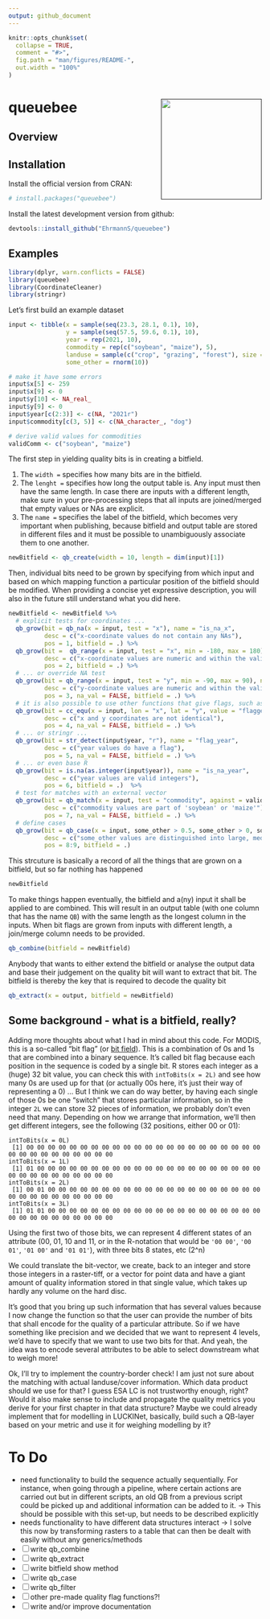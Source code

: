 ```yaml
---
output: github_document
---
```


<!-- README.md is generated from README.Rmd. Please edit that file -->

```r
knitr::opts_chunk$set(
  collapse = TRUE,
  comment = "#>",
  fig.path = "man/figures/README-",
  out.width = "100%"
)
```

# queuebee <a href=''><img src='' align="right" height="200" /></a>

<!-- badges: start -->
<!-- badges: end -->

## Overview




## Installation

Install the official version from CRAN:

```r
# install.packages("queuebee")
```

Install the latest development version from github:

```r
devtools::install_github("EhrmannS/queuebee")
```


## Examples

```r
library(dplyr, warn.conflicts = FALSE)
library(queuebee)
library(CoordinateCleaner)
library(stringr)
```

Let's first build an example dataset

```r
input <- tibble(x = sample(seq(23.3, 28.1, 0.1), 10),
                y = sample(seq(57.5, 59.6, 0.1), 10),
                year = rep(2021, 10),
                commodity = rep(c("soybean", "maize"), 5),
                landuse = sample(c("crop", "grazing", "forest"), size = 10, replace = TRUE),
                some_other = rnorm(10))

# make it have some errors
input$x[5] <- 259
input$x[9] <- 0
input$y[10] <- NA_real_
input$y[9] <- 0
input$year[c(2:3)] <- c(NA, "2021r")
input$commodity[c(3, 5)] <- c(NA_character_, "dog")

# derive valid values for commodities
validComm <- c("soybean", "maize")
```

The first step in yielding quality bits is in creating a bitfield.

  1. The `width = ` specifies how many bits are in the bitfield.
  2. The `lenght = ` specifies how long the output table is. Any input must then have the same length. In case there are inputs with a different length, make sure in your pre-processing steps that all inputs are joined/merged that empty values or NAs are explicit.
  3. The `name = ` specifies the label of the bitfield, which becomes very important when publishing, because bitfield and output table are stored in different files and it must be possible to unambiguously associate them to one another.

```r
newBitfield <- qb_create(width = 10, length = dim(input)[1])
```

Then, individual bits need to be grown by specifying from which input and based on which mapping function a particular position of the bitfield should be modified. When providing a concise yet expressive description, you will also in the future still understand what you did here.

```r
newBitfield <- newBitfield %>%
  # explicit tests for coordinates ...
  qb_grow(bit = qb_na(x = input, test = "x"), name = "is_na_x",
          desc = c("x-coordinate values do not contain any NAs"),
          pos = 1, bitfield = .) %>%
  qb_grow(bit =  qb_range(x = input, test = "x", min = -180, max = 180), name = "range_1_x",
          desc = c("x-coordinate values are numeric and within the valid WGS84 range"),
          pos = 2, bitfield = .) %>%
  # ... or override NA test
  qb_grow(bit = qb_range(x = input, test = "y", min = -90, max = 90), name = "range_1_y",
          desc = c("y-coordinate values are numeric and within the valid WGS84 range, NAs are FALSE"),
          pos = 3, na_val = FALSE, bitfield = .) %>%
  # it is also possible to use other functions that give flags, such as from CoordinateCleaner ...
  qb_grow(bit = cc_equ(x = input, lon = "x", lat = "y", value = "flagged"), name = "equal_coords",
          desc = c("x and y coordinates are not identical"),
          pos = 4, na_val = FALSE, bitfield = .) %>%
  # ... or stringr ...
  qb_grow(bit = str_detect(input$year, "r"), name = "flag_year",
          desc = c("year values do have a flag"),
          pos = 5, na_val = FALSE, bitfield = .) %>%
  # ... or even base R
  qb_grow(bit = is.na(as.integer(input$year)), name = "is_na_year",
          desc = c("year values are valid integers"),
          pos = 6, bitfield = .)  %>%
  # test for matches with an external vector
  qb_grow(bit = qb_match(x = input, test = "commodity", against = validComm), name = "match_commodities",
          desc = c("commodity values are part of 'soybean' or 'maize'"),
          pos = 7, na_val = FALSE, bitfield = .) %>%
  # define cases
  qb_grow(bit = qb_case(x = input, some_other > 0.5, some_other > 0, some_other < 0), name = "cases_some_other",
          desc = c("some_other values are distinguished into large, medium and small"),
          pos = 8:9, bitfield = .)
```

This strcuture is basically a record of all the things that are grown on a bitfield, but so far nothing has happened

```r
newBitfield
```

To make things happen eventually, the bitfield and a(ny) input it shall be applied to are combined. This will result in an output table (with one column that has the name `QB`) with the same length as the longest column in the inputs. When bit flags are grown from inputs with different length, a join/merge column needs to be provided.

```r
qb_combine(bitfield = newBitfield)
```

Anybody that wants to either extend the bitfield or analyse the output data and base their judgement on the quality bit will want to extract that bit. The bitfield is thereby the key that is required to decode the quality bit

```r
qb_extract(x = output, bitfield = newBitfield)
```


## Some background - what is a bitfield, really?

Adding more thoughts about what I had in mind about this code. For MODIS, this is a so-called "bit flag" (or [bit field](https://en.wikipedia.org/wiki/Bit_field)). This is a combination of 0s and 1s that are combined into a binary sequence. It's called bit flag because each position in the sequence is coded by a single bit. R stores each integer as a (huge) 32 bit value, you can check this with `intToBits(x = 2L)` and see how many 0s are used up for that (or actually 00s here, it's just their way of representing a 0) ... But I think we can do way better, by having each single of those 0s be one "switch" that stores particular information, so in the integer `2L` we can store 32 pieces of information, we probably don't even need that many. Depending on how we arrange that information, we'll then get different integers, see the following (32 positions, either 00 or 01):

```
intToBits(x = 0L)
 [1] 00 00 00 00 00 00 00 00 00 00 00 00 00 00 00 00 00 00 00 00 00 00 00 00 00 00 00 00 00 00 00 00
intToBits(x = 1L)
 [1] 01 00 00 00 00 00 00 00 00 00 00 00 00 00 00 00 00 00 00 00 00 00 00 00 00 00 00 00 00 00 00 00
intToBits(x = 2L)
 [1] 00 01 00 00 00 00 00 00 00 00 00 00 00 00 00 00 00 00 00 00 00 00 00 00 00 00 00 00 00 00 00 00
intToBits(x = 3L)
 [1] 01 01 00 00 00 00 00 00 00 00 00 00 00 00 00 00 00 00 00 00 00 00 00 00 00 00 00 00 00 00 00 00
```

Using the first two of those bits, we can represent 4 different states of an attribute (00, 01, 10 and 11, or in the R-notation that would be `'00 00'`, `'00 01'`, `'01 00'` and `'01 01'`), with three bits 8 states, etc (2^n)

We could translate the bit-vector, we create, back to an integer and store those integers in a raster-tiff, or a vector for point data and have a giant amount of quality information stored in that single value, which takes up hardly any volume on the hard disc.

It's good that you bring up such information that has several values because I now change the function so that the user can provide the number of bits that shall encode for the quality of a particular attribute. So if we have something like precision and we decided that we want to represent 4 levels, we'd have to specify that we want to use two bits for that. And yeah, the idea was to encode several attributes to be able to select downstream what to weigh more!

Ok, I'll try to implement the country-border check! I am just not sure about the matching with actual landuse/cover information. Which data product should we use for that? I guess ESA LC is not trustworthy enough, right? Would it also make sense to include and propagate the quality metrics you derive for your first chapter in that data structure? Maybe we could already implement that for modelling in LUCKINet, basically, build such a QB-layer based on your metric and use it for weighing modelling by it?




# To Do

- need functionality to build the sequence actually sequentially. For instance, when going through a pipeline, where certain actions are carried out but in different scripts, an old QB from a previous script could be picked up and additional information can be added to it. -> This should be possible with this set-up, but needs to be described explicitly
- needs functionality to have different data structures interact -> I solve this now by transforming rasters to a table that can then be dealt with easily without any generics/methods
- [ ] write qb_combine
- [ ] write qb_extract
- [ ] write bitfield show method
- [ ] write qb_case
- [ ] write qb_filter
- [ ] other pre-made quality flag functions?!
- [ ] write and/or improve documentation
